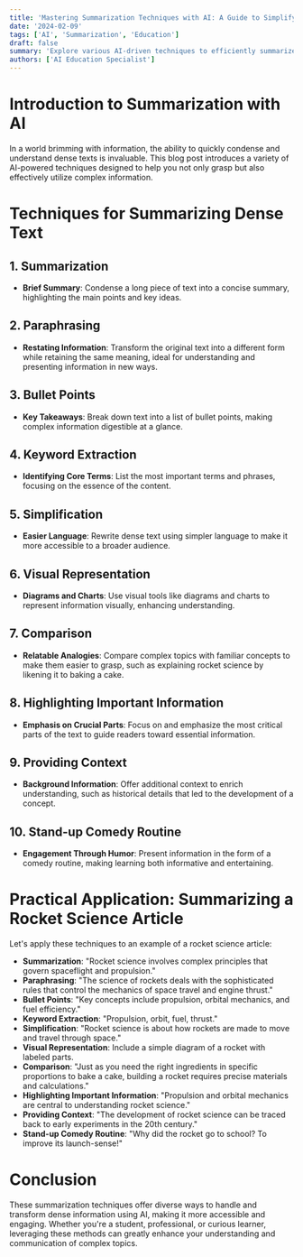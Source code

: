 ```yaml
---
title: 'Mastering Summarization Techniques with AI: A Guide to Simplifying Dense Texts'
date: '2024-02-09'
tags: ['AI', 'Summarization', 'Education']
draft: false
summary: 'Explore various AI-driven techniques to efficiently summarize and comprehend complex information, from rocket science to any dense material.'
authors: ['AI Education Specialist']
---
```


# Introduction to Summarization with AI

In a world brimming with information, the ability to quickly condense and understand dense texts is invaluable. This blog post introduces a variety of AI-powered techniques designed to help you not only grasp but also effectively utilize complex information.

# Techniques for Summarizing Dense Text

## 1. **Summarization**
   - **Brief Summary**: Condense a long piece of text into a concise summary, highlighting the main points and key ideas.

## 2. **Paraphrasing**
   - **Restating Information**: Transform the original text into a different form while retaining the same meaning, ideal for understanding and presenting information in new ways.

## 3. **Bullet Points**
   - **Key Takeaways**: Break down text into a list of bullet points, making complex information digestible at a glance.

## 4. **Keyword Extraction**
   - **Identifying Core Terms**: List the most important terms and phrases, focusing on the essence of the content.

## 5. **Simplification**
   - **Easier Language**: Rewrite dense text using simpler language to make it more accessible to a broader audience.

## 6. **Visual Representation**
   - **Diagrams and Charts**: Use visual tools like diagrams and charts to represent information visually, enhancing understanding.

## 7. **Comparison**
   - **Relatable Analogies**: Compare complex topics with familiar concepts to make them easier to grasp, such as explaining rocket science by likening it to baking a cake.

## 8. **Highlighting Important Information**
   - **Emphasis on Crucial Parts**: Focus on and emphasize the most critical parts of the text to guide readers toward essential information.

## 9. **Providing Context**
   - **Background Information**: Offer additional context to enrich understanding, such as historical details that led to the development of a concept.

## 10. **Stand-up Comedy Routine**
   - **Engagement Through Humor**: Present information in the form of a comedy routine, making learning both informative and entertaining.

# Practical Application: Summarizing a Rocket Science Article

Let's apply these techniques to an example of a rocket science article:

- **Summarization**: "Rocket science involves complex principles that govern spaceflight and propulsion."
- **Paraphrasing**: "The science of rockets deals with the sophisticated rules that control the mechanics of space travel and engine thrust."
- **Bullet Points**: "Key concepts include propulsion, orbital mechanics, and fuel efficiency."
- **Keyword Extraction**: "Propulsion, orbit, fuel, thrust."
- **Simplification**: "Rocket science is about how rockets are made to move and travel through space."
- **Visual Representation**: Include a simple diagram of a rocket with labeled parts.
- **Comparison**: "Just as you need the right ingredients in specific proportions to bake a cake, building a rocket requires precise materials and calculations."
- **Highlighting Important Information**: "Propulsion and orbital mechanics are central to understanding rocket science."
- **Providing Context**: "The development of rocket science can be traced back to early experiments in the 20th century."
- **Stand-up Comedy Routine**: "Why did the rocket go to school? To improve its launch-sense!"

# Conclusion

These summarization techniques offer diverse ways to handle and transform dense information using AI, making it more accessible and engaging. Whether you're a student, professional, or curious learner, leveraging these methods can greatly enhance your understanding and communication of complex topics.
